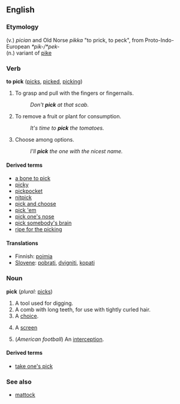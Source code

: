 ==English==
===Etymology===
(v.) {{OE.}} ''pician'' and Old Norse ''pikka'' "to prick, to peck", from Proto-Indo-European ''*pik-/*pek-''<br />
(n.) variant of [[pike]]

===Verb===
'''to pick'''  ([[picks]], [[picked]], [[picking]])
# To grasp and pull with the fingers or fingernails.
#: ''Don't '''pick''' at that scab.''
# To remove a fruit or plant for consumption.
#: ''It's time to '''pick''' the tomatoes.''
# Choose among options.
#: ''I'll '''pick''' the one with the nicest name.''

====Derived terms====
*[[a bone to pick]]
*[[picky]]
*[[pickpocket]]
*[[nitpick]]
*[[pick and choose]]
*[[pick 'em]]
*[[pick one's nose]]
*[[pick somebody's brain]]
*[[ripe for the picking]]

====Translations====
*Finnish: [[poimia]]
*[[Slovene]]: [[pobrati]], [[dvigniti]], [[kopati]]

===Noun===
'''pick'''  (''plural:'' [[picks]])
# A tool used for digging.
# A comb with long teeth, for use with tightly curled hair.
# A [[choice]].
# {{basketball}} A [[screen]]
# (''American football'') An [[interception]].

====Derived terms====
*[[take one's pick]]

===See also===
*[[mattock]]